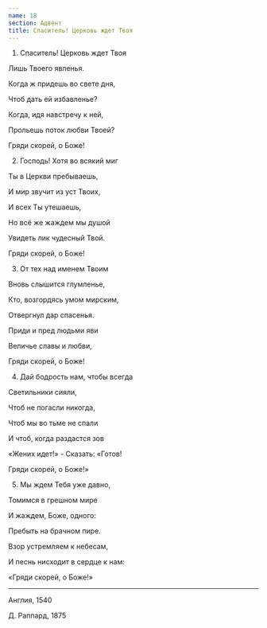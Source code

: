 ```yaml
---
name: 18
section: Адвент
title: Спаситель! Церковь ждет Твоя
---
```

1. Спаситель! Церковь ждет Твоя

Лишь Твоего явленья.

Когда ж придешь во свете дня,

Чтоб дать ей избавленье?

Когда, идя навстречу к ней,

Прольешь поток любви Твоей?

Гряди скорей, о Боже!


2. Господь! Хотя во всякий миг

Ты в Церкви пребываешь,

И мир звучит из уст Твоих,

И всех Ты утешаешь,

Но всё же жаждем мы душой

Увидеть лик чудесный Твой.

Гряди скорей, о Боже!


3. От тех над именем Твоим

Вновь слышится глумленье,

Кто, возгордясь умом мирским,

Отвергнул дар спасенья.

Приди и пред людьми яви

Величье славы и любви,

Гряди скорей, о Боже!


4. Дай бодрость нам, чтобы всегда

Светильники сияли,

Чтоб не погасли никогда,

Чтоб мы во тьме не спали

И чтоб, когда раздастся зов

«Жених идет!» - Сказать: «Готов!

Гряди скорей, о Боже!»


5. Мы ждем Тебя уже давно,

Томимся в грешном мире

И жаждем, Боже, одного:

Пребыть на брачном пире.

Взор устремляем к небесам,

И песнь нисходит в сердце к нам:

«Гряди скорей, о Боже!»

***

Англия, 1540

Д. Раппард, 1875